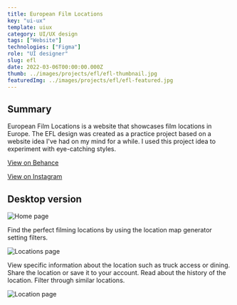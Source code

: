---
title: European Film Locations
key: "ui-ux"
template: uiux
category: UI/UX design
tags: ["Website"]
technologies: ["Figma"]
role: "UI designer"
slug: efl
date: 2022-03-06T00:00:00.000Z
thumb: ../images/projects/efl/efl-thumbnail.jpg
featuredImg: ../images/projects/efl/efl-featured.jpg
---



<Summary>

## Summary

European Film Locations is a website that showcases film locations in Europe. The EFL design was created as a practice project based on a website idea I've had on my mind for a while. I used this project idea to experiment with eye-catching styles.

<div className="social-links">

<Social>

<a href="https://www.behance.net/gallery/144026303/DailyUI-%28001-009%29" className="social-icon">

<FaBehance />

<span>

View on Behance

</span>

</a>

</Social>

<Social>

<a href="https://www.instagram.com/p/CV0SXCpqnlb/" className="social-icon">

<FaInstagram />

<span>

View on Instagram

</span>

</a>

</Social>

</div>

</Summary>

<PSpacing>

## Desktop version

</PSpacing>

<Item>

![Home page](../images/projects/efl/home.jpg "EFL home page")

</Item>

<PSpacing>

Find the perfect filming locations by using the location map generator setting filters.

</PSpacing>

<Item>

![Locations page](../images/projects/efl/locations.jpg "EFL locations page")

</Item>

<PSpacing>

View specific information about the location such as truck access or dining. Share the location or save it to your account. Read about the history of the location. Filter through similar locations.

</PSpacing>

<Item>

![Location page](../images/projects/efl/location.jpg "EFL location page")

</Item>

<PreFooter />
